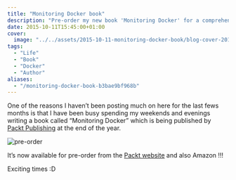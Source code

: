```yaml
---
title: "Monitoring Docker book"
description: "Pre-order my new book 'Monitoring Docker' for a comprehensive guide to container monitoring. Stay ahead of the game with tips and tricks"
date: 2015-10-11T15:45:00+01:00
cover:
  image: "../../assets/2015-10-11-monitoring-docker-book/blog-cover-2015-10-11-monitoring-docker-book.png"
tags:
  - "Life"
  - "Book"
  - "Docker"
  - "Author"
aliases:
  - "/monitoring-docker-book-b3bae9bf968b"
---
```


One of the reasons I haven’t been posting much on here for the last fews months is that I have been busy spending my weekends and evenings writing a book called “Monitoring Docker” which is being published by [Packt Publishing](https://www.packtpub.com) at the end of the year.

<Img src="/assets/2015-10-11-monitoring-docker-book/img/2015-10-11_monitoring-docker-book_1.png" alt="pre-order" />

It’s now available for pre-order from the [Packt website](https://www.packtpub.com/en-us/product/monitoring-docker-9781785885501) and also Amazon !!!

Exciting times :D
